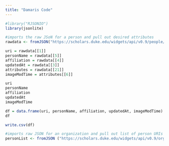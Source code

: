 ```yaml
---
title: "Damaris Code"
---
```


```r
#library("RJSONIO")
library(jsonlite)
```


```r
#imports the raw JSoN for a person and pull out desired attributes
rawdata <- fromJSON("https://scholars.duke.edu/widgets/api/v0.9/people/complete/all.json?uri=0614679")

uri = rawdata[[1]]
personName = rawdata[[5]]
affiliation = rawdata[[4]]
updatedAt = rawdata[[3]]
attributes = rawdata[[21]]
imageModTime = attributes[[6]]

uri 
personName 
affiliation
updatedAt 
imageModTime

df = data.frame(uri, personName, affiliation, updatedAt, imageModTime)
df

write.csv(df)

#imports raw JSON for an organization and pull out list of person URIs
personList <- fromJSON ("https://scholars.duke.edu/widgets/api/v0.9/organizations/people/5.json?uri=https://scholars.duke.edu/individual/org50000278&formatting=detailed&style=yes&start=&end=")
```


